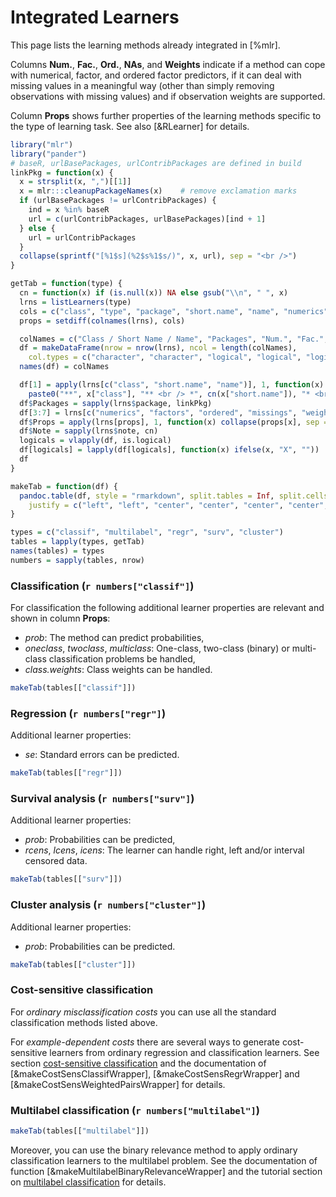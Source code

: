 # Integrated Learners

This page lists the learning methods already integrated in [%mlr].

Columns **Num.**, **Fac.**, **Ord.**, **NAs**, and **Weights** indicate if a method can cope with
numerical, factor, and ordered factor predictors, if it can deal with missing values in a meaningful way
(other than simply removing observations with missing values) and if observation
weights are supported.

Column **Props** shows further properties of the learning methods specific to the
type of learning task.
See also [&RLearner] for details.

```r
library("mlr")
library("pander")
# baseR, urlBasePackages, urlContribPackages are defined in build
linkPkg = function(x) {
  x = strsplit(x, ",")[[1]]
  x = mlr:::cleanupPackageNames(x)    # remove exclamation marks
  if (urlBasePackages != urlContribPackages) {
    ind = x %in% baseR
    url = c(urlContribPackages, urlBasePackages)[ind + 1]
  } else {
    url = urlContribPackages
  }
  collapse(sprintf("[%1$s](%2$s%1$s/)", x, url), sep = "<br />")
}

getTab = function(type) {
  cn = function(x) if (is.null(x)) NA else gsub("\\n", " ", x)
  lrns = listLearners(type)
  cols = c("class", "type", "package", "short.name", "name", "numerics", "factors", "ordered", "missings", "weights", "note")
  props = setdiff(colnames(lrns), cols)

  colNames = c("Class / Short Name / Name", "Packages", "Num.", "Fac.", "Ord.", "NAs", "Weights", "Props", "Note")
  df = makeDataFrame(nrow = nrow(lrns), ncol = length(colNames),
    col.types = c("character", "character", "logical", "logical", "logical", "logical", "logical", "character", "character"))
  names(df) = colNames

  df[1] = apply(lrns[c("class", "short.name", "name")], 1, function(x)
    paste0("**", x["class"], "** <br /> *", cn(x["short.name"]), "* <br /><br />", cn(x["name"])))
  df$Packages = sapply(lrns$package, linkPkg)
  df[3:7] = lrns[c("numerics", "factors", "ordered", "missings", "weights")]
  df$Props = apply(lrns[props], 1, function(x) collapse(props[x], sep = "<br />"))
  df$Note = sapply(lrns$note, cn)
  logicals = vlapply(df, is.logical)
  df[logicals] = lapply(df[logicals], function(x) ifelse(x, "X", ""))
  df
}

makeTab = function(df) {
  pandoc.table(df, style = "rmarkdown", split.tables = Inf, split.cells = Inf,
    justify = c("left", "left", "center", "center", "center", "center", "center", "left", "left"))
}

types = c("classif", "multilabel", "regr", "surv", "cluster")
tables = lapply(types, getTab)
names(tables) = types
numbers = sapply(tables, nrow)
```

### Classification (`r numbers["classif"]`)
For classification the following additional learner properties are relevant and shown in
column **Props**:

* *prob*: The method can predict probabilities,
* *oneclass*, *twoclass*, *multiclass*: One-class, two-class (binary) or multi-class
  classification problems be handled,
* *class.weights*: Class weights can be handled.

```r
makeTab(tables[["classif"]])
```

### Regression (`r numbers["regr"]`)
Additional learner properties:

* *se*: Standard errors can be predicted.

```r
makeTab(tables[["regr"]])
```

### Survival analysis (`r numbers["surv"]`)
Additional learner properties:

* *prob*: Probabilities can be predicted,
* *rcens*, *lcens*, *icens*: The learner can handle right, left and/or interval censored data.

```r
makeTab(tables[["surv"]])
```

### Cluster analysis (`r numbers["cluster"]`)
Additional learner properties:

* *prob*: Probabilities can be predicted.

```r
makeTab(tables[["cluster"]])
```

### Cost-sensitive classification
For *ordinary misclassification costs* you can use all the standard classification methods listed
above.

For *example-dependent costs* there are several ways to generate cost-sensitive learners from
ordinary regression and classification learners.
See section [cost-sensitive classification](cost_sensitive_classif.md) and the documentation
of [&makeCostSensClassifWrapper], [&makeCostSensRegrWrapper] and [&makeCostSensWeightedPairsWrapper]
for details.

### Multilabel classification (`r numbers["multilabel"]`)
```r
makeTab(tables[["multilabel"]])
```

Moreover, you can use the binary relevance method to apply ordinary classification learners
to the multilabel problem. See the documentation of function [&makeMultilabelBinaryRelevanceWrapper]
and the tutorial section on [multilabel classification](multilabel.md) for details.
